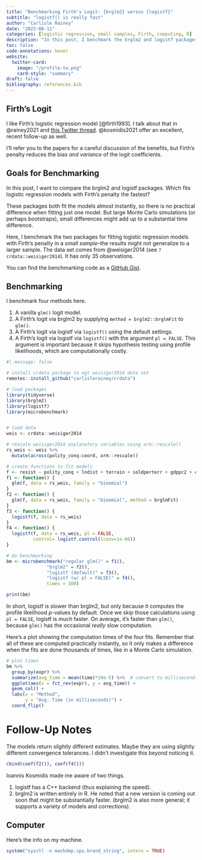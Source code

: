 ```yaml
---
title: "Benchmarking Firth's Logit: {brglm2} versus {logistf}"
subtitle: "logistf() is really fast"
author: "Carlisle Rainey"
date: "2023-08-11"
categories: [logistic regression, small samples, Firth, computing, R]
description: "In this post, I benchmark the brglm2 and logistf packages for fitting logistic regression models with Firth's penalty. "
toc: false
code-annotations: hover
website:
  twitter-card:
    image: "/profile-tw.png"
    card-style: "summary"
draft: false
bibliography: references.bib
---
```


## Firth's Logit

I like Firth's logistic regression model [@firth1993]. I talk about that in @rainey2021 and [this Twitter thread](https://twitter.com/carlislerainey/status/1686389777225113601). @kosmidis2021 offer an excellent, recent follow-up as well.

I'll refer you to the papers for a careful discussion of the benefits, but Firth's penalty reduces the bias *and variance* of the logit coefficients.

## Goals for Benchmarking

In this post, I want to compare the brglm2 and logistf packages. Which fits logistic regression models with Firth's penalty the fastest?

These packages both fit the models almost instantly, so there is no practical difference when fitting just one model. But large Monte Carlo simulations (or perhaps bootstraps), small differences might add up to a substantial time difference.

Here, I benchmark the two packages for fitting logistic regression models with Firth's penalty in a *small sample*--the results might not generalize to a larger sample. The data set comes from @weisiger2014 (see `?crdata::weisiger2014`). It has only 35 observations.

You can find the benchmarking code as a [GitHub Gist](https://gist.github.com/carlislerainey/8bf23a322252bead64d0a07391f7383d).

## Benchmarking

I benchmark four methods here.

1. A vanilla `glm()` logit model.
1. A Firth's logit via brglm2 by supplying `method = brglm2::brglmFit` to `glm()`.
1. A Firth's logit via logistf via `logistf()` using the default settings. 
1. A Firth's logit via logistf via `logistf()` with the argument `pl = FALSE`. This argument is important because it skips hypothesis testing using profile likelihoods, which are computationally costly.


```r
#| message: false

# install crdata package to egt weisiger2014 data set
remotes::install_github("carlislerainey/crdata")

# load packages
library(tidyverse)
library(brglm2)
library(logistf)
library(microbenchmark)


# load data
weis <- crdata::weisiger2014

# rescale weisiger2014 explanatory variables using arm::rescale()
rs_weis <- weis %>%
  mutate(across(polity_conq:coord, arm::rescale)) 

# create functions to fit models
f <- resist ~ polity_conq + lndist + terrain + soldperterr + gdppc2 + coord
f1 <- function() {
  glm(f, data = rs_weis, family = "binomial")
}
f2 <- function() {
  glm(f, data = rs_weis, family = "binomial", method = brglmFit)
}
f3 <- function() {
  logistf(f, data = rs_weis)
}
f4 <- function() {
  logistf(f, data = rs_weis, pl = FALSE,
          control= logistf.control(lconv=1e-06))
}

# do benchmarking
bm <- microbenchmark("regular glm()" = f1(), 
               "brglm2" = f2(), 
               "logistf (default)" = f3(),
               "logistf (w/ pl = FALSE)" = f4(),
               times = 100) 

print(bm)
```

In short, logistf is slower than brglm2, but only because it computes the profile likelihood *p*-values by default. Once we skip those calculations using `pl = FALSE`, logistf is *much* faster. On average, it's faster than `glm()`, because `glm()` has the occasional *really* slow computation. 

Here's a plot showing the computation times of the four fits. Remember that all of these are computed practically instantly, so it only makes a difference when the fits are done thousands of times, like in a Monte Carlo simulation. 

```r
# plot times
bm %>%
  group_by(expr) %>%
  summarize(avg_time = mean(time)*10e-5) %>%  # convert to milliseconds
  ggplot(aes(x = fct_rev(expr), y = avg_time)) + 
  geom_col() + 
  labs(x = "Method", 
       y = "Avg. Time (in milliseconds)") + 
  coord_flip()
```

# Follow-Up Notes

The models return *slightly* different estimates. Maybe they are using slightly different convergence tolerances. I didn't investigate this beyond noticing it.

```r
cbind(coef(f2()), coef(f4()))
```

Ioannis Kosmidis made me aware of two things. 

1. logistf has a C++ backend (thus explaining the speed).
1. brglm2 is written entirely in R. He noted that a new version is coming out soon that might be substantially faster. (brglm2 is also more general; it supports a variety of models and corrections).

## Computer

Here's the info on my machine. 

```r
system("sysctl -n machdep.cpu.brand_string", intern = TRUE)
```
